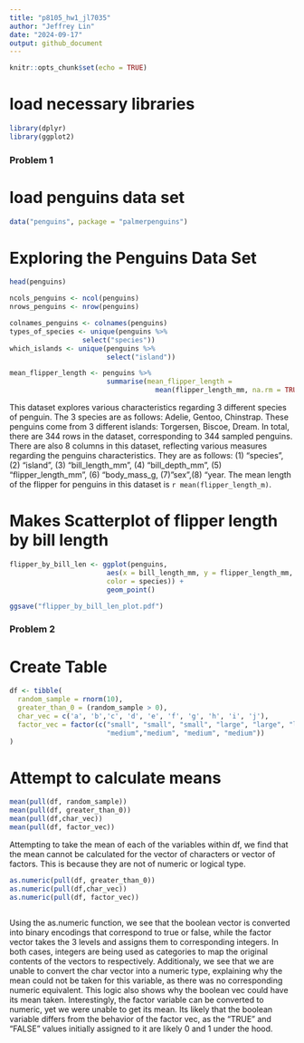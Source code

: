 ```yaml
---
title: "p8105_hw1_jl7035"
author: "Jeffrey Lin"
date: "2024-09-17"
output: github_document
---
```


```r
knitr::opts_chunk$set(echo = TRUE)
```

# load necessary libraries
```r
library(dplyr)
library(ggplot2)
```


### Problem 1

# load penguins data set
```r
data("penguins", package = "palmerpenguins")

```



# Exploring the Penguins Data Set
```r
head(penguins)

ncols_penguins <- ncol(penguins)
nrows_penguins <- nrow(penguins)

colnames_penguins <- colnames(penguins)
types_of_species <- unique(penguins %>%
                  select("species"))
which_islands <- unique(penguins %>%
                        select("island"))

mean_flipper_length <- penguins %>% 
                        summarise(mean_flipper_length = 
                                    mean(flipper_length_mm, na.rm = TRUE))

```

This dataset explores various characteristics regarding 3 different species
of penguin. The 3 species are as follows: Adelie, Gentoo, Chinstrap. These 
penguins come from 3 different islands: Torgersen, Biscoe, Dream. In total, 
there are 344 rows in the dataset, corresponding to 344 sampled penguins. 
There are also 8 columns in this dataset, reflecting various measures regarding 
the penguins characteristics. They are as follows: (1) "species", (2) "island",
(3) "bill_length_mm", (4) "bill_depth_mm", (5) "flipper_length_mm",
(6) "body_mass_g, (7) "sex",(8) "year. The mean length of the flipper for 
penguins in this dataset is `r mean(flipper_length_m)`. 


# Makes Scatterplot of flipper length by bill length 

```r
flipper_by_bill_len <- ggplot(penguins, 
                        aes(x = bill_length_mm, y = flipper_length_mm, 
                        color = species)) + 
                        geom_point()

ggsave("flipper_by_bill_len_plot.pdf")
```


### Problem 2


# Create Table
```r
df <- tibble(
  random_sample = rnorm(10),
  greater_than_0 = (random_sample > 0),
  char_vec = c('a', 'b','c', 'd', 'e', 'f', 'g', 'h', 'i', 'j'),
  factor_vec = factor(c("small", "small", "small", "large", "large", "large",
                        "medium","medium", "medium", "medium"))
)

```

# Attempt to calculate means
```r
mean(pull(df, random_sample))
mean(pull(df, greater_than_0))
mean(pull(df,char_vec))
mean(pull(df, factor_vec))


```
Attempting to take the mean of each of the variables within df, we find that 
the mean cannot be calculated for the vector of characters or vector of factors.
This is because they are not of numeric or logical type.

```r

as.numeric(pull(df, greater_than_0))
as.numeric(pull(df,char_vec))
as.numeric(pull(df, factor_vec))
            
```
Using the as.numeric function, we see that the boolean vector is converted into
binary encodings that correspond to true or false, while the factor vector 
takes the 3 levels and assigns them to corresponding integers. In both cases, 
integers are being used as categories to map the original contents of the 
vectors to respectively. Additionaly, we see that we are unable to convert 
the char vector into a numeric type, explaining why the mean could not be 
taken for this variable, as there was no corresponding numeric equivalent. This
logic also shows why the boolean vec could have its mean taken. Interestingly,
the factor variable can be converted to numeric, yet we were unable to get its
mean. Its likely that the boolean variable differs from the behavior of the 
factor vec, as the "TRUE" and "FALSE" values initially assigned to it are 
likely 0 and 1 under the hood.
